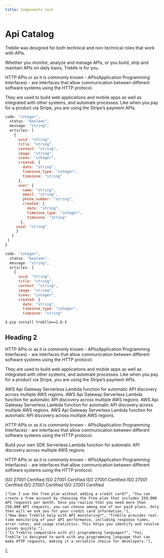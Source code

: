 ```yaml
---
title: Components test
---
```



# Api Catalog

Treblle was designed for both technical and non-technical roles that work with APIs.

Whether you monitor, analyze and manage APIs, or you build, ship and maintain APIs on daily basis, Treblle is for you.

HTTP APIs or as it is commonly known - APIs(Application Programming Interfaces) - are interfaces that allow communication between different software systems using the HTTP protocol.

They are used to build web applications and mobile apps as well as integrated with other systems, and automate processes. Like when you pay for a product via Stripe, you are using the Stripe’s payment APIs.

``` js copy filename="Javascript"
code: "integer",
  status: "boolean",
  message: "string",
  articles: [
    {
      uuid: "string",
      title: "string",
      content: "string",
      image: "string",
      views: "integer",
      created: {
        date: "string",
        timezone_type: "integer",
        timezone: "string"
      },
      user: {
        name: "string",
        email: "string",
        phone_number: "string",
        created: {
          date: "string",
          timezone_type: "integer",
          timezone: "string"
       },
     uuid: "string"
     }
   }
 ]
}
```

```js copy
code: "integer",
  status: "boolean",
  message: "string",
  articles: [
    {
      uuid: "string",
      title: "string",
      content: "string",
      image: "string",
      views: "integer",
      created: {
        date: "string",
        timezone_type: "integer",
        timezone: "string"
```

```pip copy
$ pip install treblle==2.0.3
```

## Heading 2

HTTP APIs or as it is commonly known - APIs(Application Programming Interfaces) - are interfaces that allow communication between different software systems using the HTTP protocol.

They are used to build web applications and mobile apps as well as integrated with other systems, and automate processes. Like when you pay for a product via Stripe, you are using the Stripe’s payment APIs.

<InfoCards> 
    <InfoCard type="group">
        <InfoCard.title>AWS Api Gateway</InfoCard.title>
        <InfoCard.description>
            Serverless Lambda function for automatic API discovery across multiple AWS regions.
        </InfoCard.description>
    </InfoCard>
    <InfoCard type="group">
        <InfoCard.title>AWS Api Gateway</InfoCard.title>
        <InfoCard.description>
            Serverless Lambda function for automatic API discovery across multiple AWS regions.
        </InfoCard.description>
    </InfoCard>
    <InfoCard type="group">
        <InfoCard.title>AWS Api Gateway</InfoCard.title>
        <InfoCard.description>
            Serverless Lambda function for automatic API discovery across multiple AWS regions.
        </InfoCard.description>
    </InfoCard>
    <InfoCard type="group">
        <InfoCard.title>AWS Api Gateway</InfoCard.title>
        <InfoCard.description>
            Serverless Lambda function for automatic API discovery across multiple AWS regions.
        </InfoCard.description>
    </InfoCard>
</InfoCards>

HTTP APIs or as it is commonly known - APIs(Application Programming Interfaces) - are interfaces that allow communication between different software systems using the HTTP protocol.

<InfoCard type="individual">
    <InfoCard.title>Build your own SDK</InfoCard.title>
    <InfoCard.description>
        Serverless Lambda function for automatic API discovery across multiple AWS regions.
    </InfoCard.description>
</InfoCard>

HTTP APIs or as it is commonly known - APIs(Application Programming Interfaces) - are interfaces that allow communication between different software systems using the HTTP protocol.

<BadgeCards>
    <BadgeCard>
        <BadgeCard.Image src="/badges/iso-logo.png" alt="ISO Logo" />
        <BadgeCard.Title>ISO 27001 Certified</BadgeCard.Title>
    </BadgeCard>
    <BadgeCard>
        <BadgeCard.Image src="/badges/iso-logo.png" alt="ISO Logo" />
        <BadgeCard.Title>ISO 27001 Certified</BadgeCard.Title>
    </BadgeCard>
    <BadgeCard>
        <BadgeCard.Image src="/badges/iso-logo.png" alt="ISO Logo" />
        <BadgeCard.Title>ISO 27001 Certified</BadgeCard.Title>
    </BadgeCard>
    <BadgeCard>
        <BadgeCard.Image src="/badges/iso-logo.png" alt="ISO Logo" />
        <BadgeCard.Title>ISO 27001 Certified</BadgeCard.Title>
    </BadgeCard>
    <BadgeCard>
        <BadgeCard.Image src="/badges/iso-logo.png" alt="ISO Logo" />
        <BadgeCard.Title>ISO 27001 Certified</BadgeCard.Title>
    </BadgeCard>
    <BadgeCard>
        <BadgeCard.Image src="/badges/iso-logo.png" alt="ISO Logo" />
        <BadgeCard.Title>ISO 27001 Certified</BadgeCard.Title>
    </BadgeCard>
</BadgeCards>

    ["Can I use the free plan without adding a credit card?", "You can create a free account by choosing the Free plan that includes 250,000 API requests per month. Once you realize that you need more than 250,000 API requests, you can choose among one of our paid plans. Only then will we ask you for your credit card information."],
    ["How does Treblle help with API monitoring?", "Treblle provides real-time monitoring of your API performance, including response times, error rates, and usage statistics. This helps you identify and resolve issues quickly."],
    ["Is Treblle compatible with all programming languages?", "Yes, Treblle is designed to work with any programming language that can make HTTP requests, making it a versatile choice for developers."],
];

<FAQ questions={questions} />